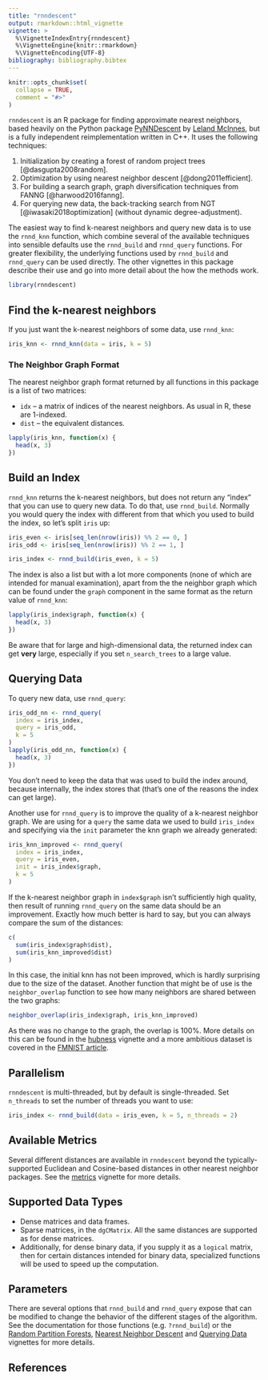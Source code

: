---
title: "rnndescent"
output: rmarkdown::html_vignette
vignette: >
  %\VignetteIndexEntry{rnndescent}
  %\VignetteEngine{knitr::rmarkdown}
  %\VignetteEncoding{UTF-8}
bibliography: bibliography.bibtex
---

```{r, include = FALSE}
knitr::opts_chunk$set(
  collapse = TRUE,
  comment = "#>"
)
```

`rnndescent` is an R package for finding approximate nearest neighbors, based
heavily on the Python package [PyNNDescent](https://github.com/lmcinnes/pynndescent) 
by [Leland McInnes](https://github.com/lmcinnes), but is a fully independent
reimplementation written in C++. It uses the following techniques:

1. Initialization by creating a forest of random project trees
[@dasgupta2008random].
2. Optimization by using nearest neighbor descent
[@dong2011efficient]. 
3. For building a search graph, graph diversification techniques
from FANNG [@harwood2016fanng].
4. For querying new data, the back-tracking search from NGT
[@iwasaki2018optimization] (without dynamic degree-adjustment).

The easiest way to find k-nearest neighbors and query new data is to use the
`rnnd_knn` function, which combine several of the available techniques into
sensible defaults use the `rnnd_build` and `rnnd_query` functions. For greater
flexibility, the underlying functions used by `rnnd_build` and `rnnd_query` can
be used directly. The other vignettes in this package describe their use and go
into more detail about the how the methods work.

```{r setup}
library(rnndescent)
```

## Find the k-nearest neighbors

If you just want the k-nearest neighbors of some data, use `rnnd_knn`:

```{r build knn}
iris_knn <- rnnd_knn(data = iris, k = 5)
```

### The Neighbor Graph Format

The nearest neighbor graph format returned by all functions in this package is
a list of two matrices:

* `idx` -- a matrix of indices of the nearest neighbors. As usual in R, these
are 1-indexed.
* `dist` -- the equivalent distances.


```{r neighbor graph}
lapply(iris_knn, function(x) {
  head(x, 3)
})
```

## Build an Index

`rnnd_knn` returns the k-nearest neighbors, but does not return any "index" that
you can use to query new data. To do that, use `rnnd_build`. Normally you would
query the index with different from that which you used to build the index, so
let's split `iris` up:

```{r iris split}
iris_even <- iris[seq_len(nrow(iris)) %% 2 == 0, ]
iris_odd <- iris[seq_len(nrow(iris)) %% 2 == 1, ]
```

```{r build index}
iris_index <- rnnd_build(iris_even, k = 5)
```

The index is also a list but with a lot more components (none of which are 
intended for manual examination), apart from the the neighbor graph which can
be found under the `graph` component in the same format as the return value of
`rnnd_knn`:

```{r index neighbor graph}
lapply(iris_index$graph, function(x) {
  head(x, 3)
})
```

Be aware that for large and high-dimensional data, the returned index can get
**very** large, especially if you set `n_search_trees` to a large value.

## Querying Data

To query new data, use `rnnd_query`:

```{r query index}
iris_odd_nn <- rnnd_query(
  index = iris_index,
  query = iris_odd,
  k = 5
)
lapply(iris_odd_nn, function(x) {
  head(x, 3)
})
```

You don't need to keep the data that was used to build the index around, because
internally, the index stores that (that's one of the reasons the index can get
large).

Another use for `rnnd_query` is to improve the quality of a k-nearest neighbor
graph. We are using for a `query` the same data we used to build `iris_index`
and specifying via the `init` parameter the knn graph we already generated:

```{r query knn data}
iris_knn_improved <- rnnd_query(
  index = iris_index,
  query = iris_even,
  init = iris_index$graph,
  k = 5
) 
```

If the k-nearest neighbor graph in `index$graph` isn't sufficiently high
quality, then result of running `rnnd_query` on the same data should be an
improvement. Exactly how much better is hard to say, but you can always compare
the sum of the distances:

```{r sum distances}
c(
  sum(iris_index$graph$dist),
  sum(iris_knn_improved$dist)
)
```

In this case, the initial knn has not been improved, which is hardly surprising
due to the size of the dataset. Another function that might be of use is the
`neighbor_overlap` function to see how many neighbors are shared
between the two graphs:

```{r neighbor overlap}
neighbor_overlap(iris_index$graph, iris_knn_improved)
```

As there was no change to the graph, the overlap is 100%. More details on this
can be found in the [hubness](hubness.html) vignette and a more ambitious
dataset is covered in the [FMNIST article](https://jlmelville.github.io/rnndescent/articles/fmnist-example.html).

## Parallelism

`rnndescent` is multi-threaded, but by default is single-threaded. Set
`n_threads` to set the number of threads you want to use:

```{r parallel}
iris_index <- rnnd_build(data = iris_even, k = 5, n_threads = 2)
```

## Available Metrics

Several different distances are available in `rnndescent` beyond the
typically-supported Euclidean and Cosine-based distances in other nearest
neighbor packages. See the [metrics](metrics.html) vignette for more details.

## Supported Data Types

* Dense matrices and data frames.
* Sparse matrices, in the `dgCMatrix`. All the same distances are supported as
for dense matrices.
* Additionally, for dense binary data, if you supply it as a `logical` matrix,
then for certain distances intended for binary data, specialized functions will
be used to speed up the computation.

## Parameters

There are several options that `rnnd_build` and `rnnd_query` expose that can
be modified to change the behavior of the different stages of the algorithm.
See the documentation for those functions (e.g. `?rnnd_build`) or the
[Random Partition Forests](random-partition-forests.html), [Nearest Neighbor Descent](nearest-neighbor-descent.html) and [Querying Data](querying-data.html)
vignettes for more details.

## References
